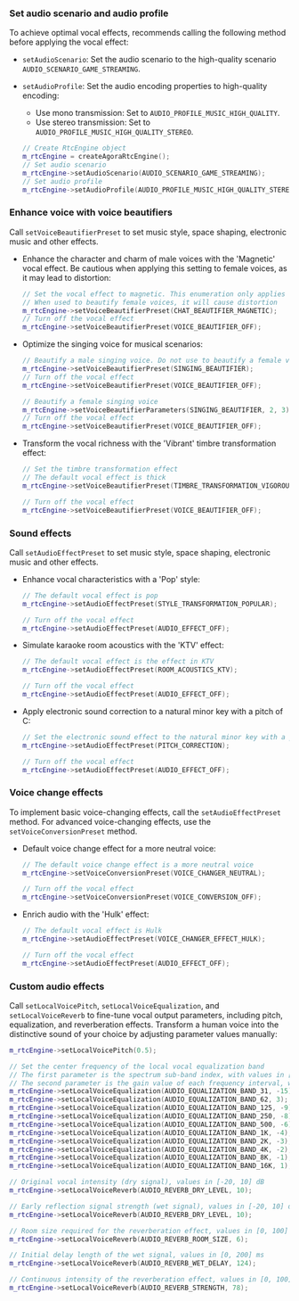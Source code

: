 <PlatformWrapper platform="windows">

### Set audio scenario and audio profile

To achieve optimal vocal effects, <Vg k="COMPANY"/> recommends calling the following method before applying the vocal effect:

- `setAudioScenario`: Set the audio scenario to the high-quality scenario `AUDIO_SCENARIO_GAME_STREAMING`.
- `setAudioProfile`: Set the audio encoding properties to high-quality encoding:
  - Use mono transmission: Set to `AUDIO_PROFILE_MUSIC_HIGH_QUALITY`.
  - Use stereo transmission: Set to `AUDIO_PROFILE_MUSIC_HIGH_QUALITY_STEREO`.
   
   ```cpp
   // Create RtcEngine object
   m_rtcEngine = createAgoraRtcEngine();
   // Set audio scenario
   m_rtcEngine->setAudioScenario(AUDIO_SCENARIO_GAME_STREAMING);
   // Set audio profile
   m_rtcEngine->setAudioProfile(AUDIO_PROFILE_MUSIC_HIGH_QUALITY_STEREO);
   ```

### Enhance voice with voice beautifiers

Call `setVoiceBeautifierPreset` to set music style, space shaping, electronic music and other effects.

* Enhance the character and charm of male voices with the 'Magnetic' vocal effect. Be cautious when applying this setting to female voices, as it may lead to distortion:

   ```cpp
   // Set the vocal effect to magnetic. This enumeration only applies to beautifying male voices
   // When used to beautify female voices, it will cause distortion
   m_rtcEngine->setVoiceBeautifierPreset(CHAT_BEAUTIFIER_MAGNETIC);
   // Turn off the vocal effect        
   m_rtcEngine->setVoiceBeautifierPreset(VOICE_BEAUTIFIER_OFF);
   ```

* Optimize the singing voice for musical scenarios:

   ```cpp
   // Beautify a male singing voice. Do not use to beautify a female voice
   m_rtcEngine->setVoiceBeautifierPreset(SINGING_BEAUTIFIER);
   // Turn off the vocal effect
   m_rtcEngine->setVoiceBeautifierPreset(VOICE_BEAUTIFIER_OFF);

   // Beautify a female singing voice
   m_rtcEngine->setVoiceBeautifierParameters(SINGING_BEAUTIFIER, 2, 3);
   // Turn off the vocal effect        
   m_rtcEngine->setVoiceBeautifierPreset(VOICE_BEAUTIFIER_OFF);
   ```
   
* Transform the vocal richness with the 'Vibrant' timbre transformation effect:

   ```cpp
   // Set the timbre transformation effect
   // The default vocal effect is thick
   m_rtcEngine->setVoiceBeautifierPreset(TIMBRE_TRANSFORMATION_VIGOROUS);
   
   // Turn off the vocal effect        
   m_rtcEngine->setVoiceBeautifierPreset(VOICE_BEAUTIFIER_OFF);
   ```

### Sound effects

Call `setAudioEffectPreset` to set music style, space shaping, electronic music and other effects.

* Enhance vocal characteristics with a 'Pop' style:

   ```cpp
   // The default vocal effect is pop
   m_rtcEngine->setAudioEffectPreset(STYLE_TRANSFORMATION_POPULAR);
   
   // Turn off the vocal effect        
   m_rtcEngine->setAudioEffectPreset(AUDIO_EFFECT_OFF);
   ```
   
* Simulate karaoke room acoustics with the 'KTV' effect:

   ```cpp
   // The default vocal effect is the effect in KTV
   m_rtcEngine->setAudioEffectPreset(ROOM_ACOUSTICS_KTV);
   
   // Turn off the vocal effect        
   m_rtcEngine->setAudioEffectPreset(AUDIO_EFFECT_OFF);
   ```

* Apply electronic sound correction to a natural minor key with a pitch of C:

   ```cpp
   // Set the electronic sound effect to the natural minor key with a pitch of C
   m_rtcEngine->setAudioEffectPreset(PITCH_CORRECTION);

   // Turn off the vocal effect        
   m_rtcEngine->setAudioEffectPreset(AUDIO_EFFECT_OFF);

   ```

### Voice change effects

To implement basic voice-changing effects, call the `setAudioEffectPreset` method. For advanced voice-changing effects, use the `setVoiceConversionPreset` method.

* Default voice change effect for a more neutral voice:

   ```cpp
   // The default voice change effect is a more neutral voice
   m_rtcEngine->setVoiceConversionPreset(VOICE_CHANGER_NEUTRAL);
   
   // Turn off the vocal effect        
   m_rtcEngine->setVoiceConversionPreset(VOICE_CONVERSION_OFF);
   ```

* Enrich audio with the 'Hulk' effect:

   ```cpp
   // The default vocal effect is Hulk
   m_rtcEngine->setAudioEffectPreset(VOICE_CHANGER_EFFECT_HULK);
   
   // Turn off the vocal effect        
   m_rtcEngine->setAudioEffectPreset(AUDIO_EFFECT_OFF);
   ```

### Custom audio effects

Call `setLocalVoicePitch`, `setLocalVoiceEqualization`, and `setLocalVoiceReverb` to fine-tune vocal output parameters, including pitch, equalization, and reverberation effects. Transform a human voice into the distinctive sound of your choice by adjusting parameter values manually:
      
   ```cpp
   m_rtcEngine->setLocalVoicePitch(0.5);

   // Set the center frequency of the local vocal equalization band
   // The first parameter is the spectrum sub-band index, with values in [0, 9], representing 10 frequency bands (31, 62, 125, 250, 500, 1000, 2000, 4000, 8000, 16000 Hz)
   // The second parameter is the gain value of each frequency interval, with values in [-15, 15] dB (default is 0)
   m_rtcEngine->setLocalVoiceEqualization(AUDIO_EQUALIZATION_BAND_31, -15);
   m_rtcEngine->setLocalVoiceEqualization(AUDIO_EQUALIZATION_BAND_62, 3);
   m_rtcEngine->setLocalVoiceEqualization(AUDIO_EQUALIZATION_BAND_125, -9);
   m_rtcEngine->setLocalVoiceEqualization(AUDIO_EQUALIZATION_BAND_250, -8);
   m_rtcEngine->setLocalVoiceEqualization(AUDIO_EQUALIZATION_BAND_500, -6);
   m_rtcEngine->setLocalVoiceEqualization(AUDIO_EQUALIZATION_BAND_1K, -4);
   m_rtcEngine->setLocalVoiceEqualization(AUDIO_EQUALIZATION_BAND_2K, -3);
   m_rtcEngine->setLocalVoiceEqualization(AUDIO_EQUALIZATION_BAND_4K, -2);
   m_rtcEngine->setLocalVoiceEqualization(AUDIO_EQUALIZATION_BAND_8K, -1);
   m_rtcEngine->setLocalVoiceEqualization(AUDIO_EQUALIZATION_BAND_16K, 1);
   
   // Original vocal intensity (dry signal), values in [-20, 10] dB
   m_rtcEngine->setLocalVoiceReverb(AUDIO_REVERB_DRY_LEVEL, 10);
   
   // Early reflection signal strength (wet signal), values in [-20, 10] dB
   m_rtcEngine->setLocalVoiceReverb(AUDIO_REVERB_DRY_LEVEL, 10);
   
   // Room size required for the reverberation effect, values in [0, 100]
   m_rtcEngine->setLocalVoiceReverb(AUDIO_REVERB_ROOM_SIZE, 6);
   
   // Initial delay length of the wet signal, values in [0, 200] ms
   m_rtcEngine->setLocalVoiceReverb(AUDIO_REVERB_WET_DELAY, 124);
   
   // Continuous intensity of the reverberation effect, values in [0, 100]
   m_rtcEngine->setLocalVoiceReverb(AUDIO_REVERB_STRENGTH, 78);
   ```

</PlatformWrapper>
